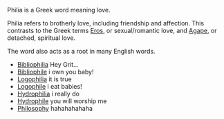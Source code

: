 Philia is a Greek word meaning love.

Philia refers to brotherly love, including friendship and affection.  This contrasts to the Greek terms [[Eros]], or sexual/romantic love, and [[Agape]], or detached, spiritual love.

The word also acts as a root in many English words.
* [[Bibliophilia]]   Hey Grit...
* [[Bibliophile]]     i own you baby!
* [[Logophilia]]     it is true
* [[Logophile]]      i eat babies!
* [[Hydrophilia]]    i really do
* [[Hydrophile]]     you will worship me
* [[Philosophy]]     hahahahahaha